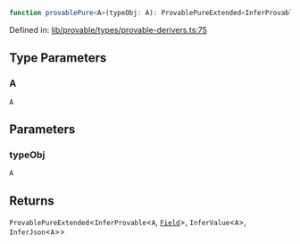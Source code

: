 ```ts
function provablePure<A>(typeObj: A): ProvablePureExtended<InferProvable<A, Field>, InferValue<A>, InferJson<A>>;
```

Defined in: [lib/provable/types/provable-derivers.ts:75](https://github.com/o1-labs/o1js/blob/fca908c243ee8e908efacaf73a882d48759e675a/src/lib/provable/types/provable-derivers.ts#L75)

## Type Parameters

### A

`A`

## Parameters

### typeObj

`A`

## Returns

`ProvablePureExtended`\<`InferProvable`\<`A`, [`Field`](../classes/Field.mdx)\>, `InferValue`\<`A`\>, `InferJson`\<`A`\>\>
